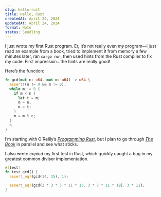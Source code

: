 ```yaml
---
slug: hello-rust
title: Hello, Rust
createdAt: April 24, 2024
updatedAt: April 24, 2024
format: Note
status: Seedling
---
```


I just wrote my first Rust program. Er, it’s not really even _my_ program—I just read an example from a book, tried to implement it from memory a few minutes later, ran `cargo run`, then used hints from the Rust compiler to fix my code. First impression…the hints are really good!

Here’s the function:

```rust
fn gcd(mut n: u64, mut m: u64) -> u64 {
  assert!(n != 0 && m != 0);
  while m != 0 {
    if m < n {
      let t = m;
      m = n;
      n = t;
    }
    m = m % n;
  }
  n
}
```

I’m starting with O’Reilly’s [_Programming Rust_](https://www.oreilly.com/library/view/programming-rust-2nd/9781492052586/), but I plan to go through [_The Book_](https://doc.rust-lang.org/stable/book/) in parallel and see what sticks.

I also <del>wrote</del> _copied_ my first test in Rust, which quickly caught a bug in my greatest common divisor implementation.

```rust
#[test]
fn test_gcd() {
  assert_eq!(gcd(14, 15), 1);

  assert_eq!(gcd(2 * 3 * 5 * 11 * 13, 3 * 7 * 11 * 19), 3 * 11);
}
```
